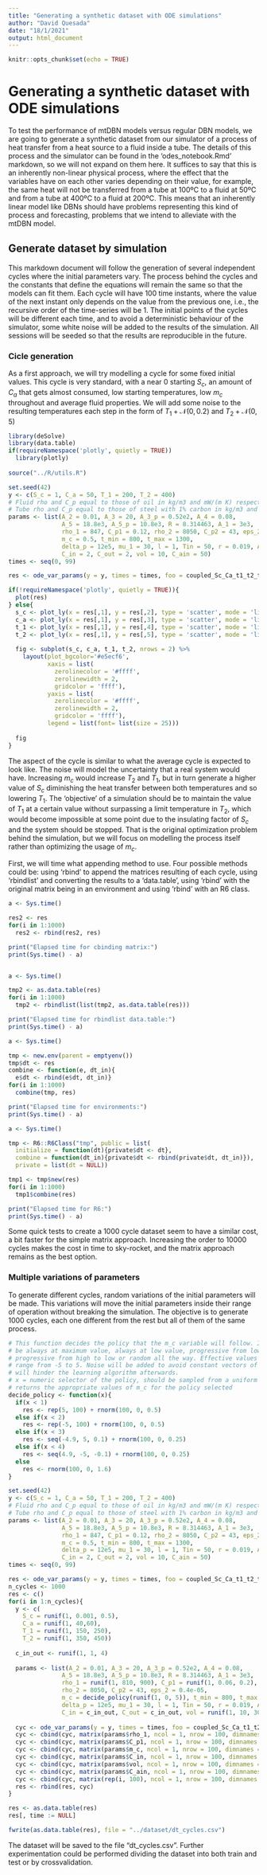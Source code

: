 ```yaml
---
title: "Generating a synthetic dataset with ODE simulations"
author: "David Quesada"
date: "18/1/2021"
output: html_document
---
```


```r
knitr::opts_chunk$set(echo = TRUE)
```

# Generating a synthetic dataset with ODE simulations

To test the performance of mtDBN models versus regular DBN models, we are going to generate a synthetic dataset from our simulator of a process of heat transfer from a heat source to a fluid inside a tube. The details of this process and the simulator can be found in the 'odes_notebook.Rmd' markdown, so we will not expand on them here. It suffices to say that this is an inherently non-linear physical process, where the effect that the variables have on each other varies depending on their value, for example, the same heat will not be transferred from a tube at 100ºC to a fluid at 50ºC and from a tube at 400ºC to a fluid at 200ºC. This means that an inherently linear model like DBNs should have problems representing this kind of process and forecasting, problems that we intend to alleviate with the mtDBN model.

## Generate dataset by simulation

This markdown document will follow the generation of several independent cycles where the initial parameters vary. The process behind the cycles and the constants that define the equations will remain the same so that the models can fit them. Each cycle will have 100 time instants, where the value of the next instant only depends on the value from the previous one, i.e., the recursive order of the time-series will be 1. The initial points of the cycles will be different each time, and to avoid a deterministic behaviour of the simulator, some white noise will be added to the results of the simulation. All sessions will be seeded so that the results are reproducible in the future.

### Cicle generation

As a first approach, we will try modelling a cycle for some fixed initial values. This cycle is very standard, with a near 0 starting $S_c$, an amount of $C_a$ that gets almost consumed, low starting temperatures, low $m_c$ throughout and average fluid properties. We will add some noise to the resulting temperatures each step in the form of $T_1 + \mathcal{N}(0,0.2)$ and $T_2 + \mathcal{N}(0,5)$

```r
library(deSolve)
library(data.table)
if(requireNamespace('plotly', quietly = TRUE))
  library(plotly)
  
source("../R/utils.R")
```

```r
set.seed(42)
y <- c(S_c = 1, C_a = 50, T_1 = 200, T_2 = 400)
# Fluid rho and C_p equal to those of oil in kg/m3 and mW/(m K) respectively
# Tube rho and C_p equal to those of steel with 1% carbon in kg/m3 and W/(m K) respectively
params <- list(A_2 = 0.01, A_3 = 20, A_3_p = 0.52e2, A_4 = 0.08, 
               A_5 = 18.8e3, A_5_p = 10.8e3, R = 8.314463, A_1 = 3e3,
               rho_1 = 847, C_p1 = 0.12, rho_2 = 8050, C_p2 = 43, eps_2 = 0.4e-05,
               m_c = 0.5, t_min = 800, t_max = 1300,
               delta_p = 12e5, mu_1 = 30, l = 1, Tin = 50, r = 0.019, A_6 = 0.1, Q_in = 80,
               C_in = 2, C_out = 2, vol = 10, C_ain = 50)
times <- seq(0, 99)

res <- ode_var_params(y = y, times = times, foo = coupled_Sc_Ca_t1_t2_t3_vol, params = params)

if(!requireNamespace('plotly', quietly = TRUE)){
  plot(res)
} else{
  s_c <- plot_ly(x = res[,1], y = res[,2], type = 'scatter', mode = 'lines', name = "S_c")
  c_a <- plot_ly(x = res[,1], y = res[,3], type = 'scatter', mode = 'lines', name = "C_a")
  t_1 <- plot_ly(x = res[,1], y = res[,4], type = 'scatter', mode = 'lines', name = "T_1")
  t_2 <- plot_ly(x = res[,1], y = res[,5], type = 'scatter', mode = 'lines', name = "T_2")
  
  fig <- subplot(s_c, c_a, t_1, t_2, nrows = 2) %>%
    layout(plot_bgcolor='#e5ecf6', 
           xaxis = list( 
             zerolinecolor = '#ffff', 
             zerolinewidth = 2, 
             gridcolor = 'ffff'), 
           yaxis = list( 
             zerolinecolor = '#ffff', 
             zerolinewidth = 2, 
             gridcolor = 'ffff'),
           legend = list(font= list(size = 25)))
  
  fig
}
```

The aspect of the cycle is similar to what the average cycle is expected to look like. The noise will model the uncertainty that a real system would have. Increasing $m_c$ would increase $T_2$ and $T_1$, but in turn generate a higher value of $S_c$ diminishing the heat transfer between both temperatures and so lowering $T_1$. The 'objective' of a simulation should be to maintain the value of $T_1$ at a certain value without surpassing a limit temperature in $T_2$, which would become impossible at some point due to the insulating factor of $S_c$ and the system should be stopped. That is the original optimization problem behind the simulation, but we will focus on modelling the process itself rather than optimizing the usage of $m_c$. 

First, we will time what appending method to use. Four possible methods could be: using 'rbind' to append the matrices resulting of each cycle, using 'rbindlist' and converting the results to a 'data.table', using 'rbind' with the original matrix being in an environment and using 'rbind' with an R6 class.  

```r
a <- Sys.time()

res2 <- res
for(i in 1:1000)
  res2 <- rbind(res2, res)

print("Elapsed time for cbinding matrix:")
print(Sys.time() - a)


a <- Sys.time()

tmp2 <- as.data.table(res)
for(i in 1:1000)
  tmp2 <- rbindlist(list(tmp2, as.data.table(res)))

print("Elapsed time for rbindlist data.table:")
print(Sys.time() - a)

a <- Sys.time()

tmp <- new.env(parent = emptyenv())
tmp$dt <- res
combine <- function(e, dt_in){
  e$dt <- rbind(e$dt, dt_in)}
for(i in 1:1000)
  combine(tmp, res)

print("Elapsed time for environments:")
print(Sys.time() - a)

a <- Sys.time()

tmp <- R6::R6Class("tmp", public = list(
  initialize = function(dt){private$dt <- dt},
  combine = function(dt_in){private$dt <- rbind(private$dt, dt_in)}),
  private = list(dt = NULL))

tmp1 <- tmp$new(res)
for(i in 1:1000)
  tmp1$combine(res)

print("Elapsed time for R6:")
print(Sys.time() - a)

```
Some quick tests to create a 1000 cycle dataset seem to have a similar cost, a bit faster for the simple matrix approach. Increasing the order to 10000 cycles makes the cost in time to sky-rocket, and the matrix approach remains as the best option.

### Multiple variations of parameters

To generate different cycles, random variations of the initial parameters will be made. This variations will move the initial parameters inside their range of operation without breaking the simulation. The objective is to generate 1000 cycles, each one different from the rest but all of them of the same process.

```r
# This function decides the policy that the m_c variable will follow. It can
# be always at maximum value, always at low value, progressive from low to high,
# progressive from high to low or random all the way. Effective values of m_c
# range from -5 to 5. Noise will be added to avoid constant vectors of m_c that
# will hinder the learning algorithm afterwards.
# x = numeric selector of the policy, should be sampled from a uniform inside the range [0,5]
# returns the appropriate values of m_c for the policy selected
decide_policy <- function(x){
  if(x < 1)
    res <- rep(5, 100) + rnorm(100, 0, 0.5)
  else if(x < 2)
    res <- rep(-5, 100) + rnorm(100, 0, 0.5)
  else if(x < 3)
    res <- seq(-4.9, 5, 0.1) + rnorm(100, 0, 0.25)
  else if(x < 4)
    res <- seq(4.9, -5, -0.1) + rnorm(100, 0, 0.25)
  else
    res <- rnorm(100, 0, 1.6)
}

set.seed(42)
y <- c(S_c = 1, C_a = 50, T_1 = 200, T_2 = 400)
# Fluid rho and C_p equal to those of oil in kg/m3 and mW/(m K) respectively
# Tube rho and C_p equal to those of steel with 1% carbon in kg/m3 and W/(m K) respectively
params <- list(A_2 = 0.01, A_3 = 20, A_3_p = 0.52e2, A_4 = 0.08, 
               A_5 = 18.8e3, A_5_p = 10.8e3, R = 8.314463, A_1 = 3e3,
               rho_1 = 847, C_p1 = 0.12, rho_2 = 8050, C_p2 = 43, eps_2 = 0.4e-05,
               m_c = 0.5, t_min = 800, t_max = 1300,
               delta_p = 12e5, mu_1 = 30, l = 1, Tin = 50, r = 0.019, A_6 = 0.1, Q_in = 80,
               C_in = 2, C_out = 2, vol = 10, C_ain = 50)
times <- seq(0, 99)

res <- ode_var_params(y = y, times = times, foo = coupled_Sc_Ca_t1_t2_t3_vol, params = params)
n_cycles <- 1000
res <- c()
for(i in 1:n_cycles){
  y <- c(
    S_c = runif(1, 0.001, 0.5),
    C_a = runif(1, 40,60),
    T_1 = runif(1, 150, 250),
    T_2 = runif(1, 350, 450))
  
  c_in_out <- runif(1, 1, 4)
  
  params <- list(A_2 = 0.01, A_3 = 20, A_3_p = 0.52e2, A_4 = 0.08, 
               A_5 = 18.8e3, A_5_p = 10.8e3, R = 8.314463, A_1 = 3e3,
               rho_1 = runif(1, 810, 900), C_p1 = runif(1, 0.06, 0.2),
               rho_2 = 8050, C_p2 = 43, eps_2 = 0.4e-05,
               m_c = decide_policy(runif(1, 0, 5)), t_min = 800, t_max = 1300,
               delta_p = 12e5, mu_1 = 30, l = 1, Tin = 50, r = 0.019, A_6 = 0.1, Q_in = 80,
               C_in = c_in_out, C_out = c_in_out, vol = runif(1, 10, 30), C_ain = runif(1, 40, 60))
  
  cyc <- ode_var_params(y = y, times = times, foo = coupled_Sc_Ca_t1_t2_t3_vol, params = params)
  cyc <- cbind(cyc, matrix(params$rho_1, ncol = 1, nrow = 100, dimnames = list(NULL, "rho_1")))
  cyc <- cbind(cyc, matrix(params$C_p1, ncol = 1, nrow = 100, dimnames = list(NULL, "C_p1")))
  cyc <- cbind(cyc, matrix(params$m_c, ncol = 1, nrow = 100, dimnames = list(NULL, "m_c")))
  cyc <- cbind(cyc, matrix(params$C_in, ncol = 1, nrow = 100, dimnames = list(NULL, "C_in")))
  cyc <- cbind(cyc, matrix(params$vol, ncol = 1, nrow = 100, dimnames = list(NULL, "vol")))
  cyc <- cbind(cyc, matrix(params$C_ain, ncol = 1, nrow = 100, dimnames = list(NULL, "C_ain")))
  cyc <- cbind(cyc, matrix(rep(i, 100), ncol = 1, nrow = 100, dimnames = list(NULL, "cyc")))
  res <- rbind(res, cyc)
}

res <- as.data.table(res)
res[, time := NULL]

fwrite(as.data.table(res), file = "../dataset/dt_cycles.csv")

```

The dataset will be saved to the file "dt_cycles.csv". Further experimentation could be performed dividing the dataset into both train and test or by crossvalidation.

